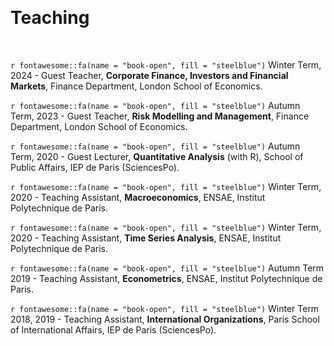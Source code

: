 <style type="text/css">
.title {
  display: none;
}

#getting-started img {
  margin-right: 10px;
}

</style>

&nbsp; 
&nbsp; 

# **Teaching**

&nbsp; 

`r fontawesome::fa(name = "book-open", fill = "steelblue")`
Winter Term, 2024 - Guest Teacher, **Corporate Finance, Investors and Financial Markets**, Finance Department, London School of Economics.

`r fontawesome::fa(name = "book-open", fill = "steelblue")`
Autumn Term, 2023 - Guest Teacher, **Risk Modelling and Management**, Finance Department, London School of Economics.

`r fontawesome::fa(name = "book-open", fill = "steelblue")`
Autumn Term, 2020 - Guest Lecturer, **Quantitative Analysis** (with R), School of Public Affairs, IEP de Paris (SciencesPo).

`r fontawesome::fa(name = "book-open", fill = "steelblue")`
Winter Term, 2020 - Teaching Assistant, **Macroeconomics**, ENSAE, Institut Polytechnique de Paris.

`r fontawesome::fa(name = "book-open", fill = "steelblue")`
Winter Term, 2020 - Teaching Assistant, **Time Series Analysis**, ENSAE, Institut Polytechnique de Paris.

`r fontawesome::fa(name = "book-open", fill = "steelblue")`
Autumn Term 2019 - Teaching Assistant, **Econometrics**, ENSAE, Institut Polytechnique de Paris.

`r fontawesome::fa(name = "book-open", fill = "steelblue")`
Winter Term 2018, 2019 - Teaching Assistant, **International Organizations**, Paris School of International Affairs, IEP de Paris (SciencesPo).
